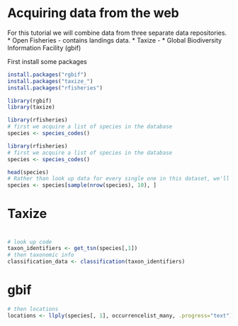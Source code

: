 
# Acquiring data from the web 

For this tutorial we will combine data from three separate data repositories. 
* Open Fisheries - contains landings data.
* Taxize - 
* Global Biodiversity Information Facility (gbif)


First install some packages

```r
install.packages("rgbif")
install.packages("taxize_")
install.packages("rfisheries")
```

```r
library(rgbif)
library(taxize)

```

```r
library(rfisheries)
# first we acquire a list of species in the database
species <- species_codes()
```

```r
library(rfisheries)
# first we acquire a list of species in the database
species <- species_codes()
```


```r
head(species)
# Rather than look up data for every single one in this dataset, we'll pick a random sample of 10
species <- species[sample(nrow(species), 10), ]
```

# Taxize

#
```r
# look up code
taxon_identifiers <- get_tsn(species[,1])
# then taxonomic info
classification_data <- classification(taxon_identifiers)
```
# gbif
```r
# then locations
locations <- llply(species[, 1], occurrencelist_many, .progress="text")
```